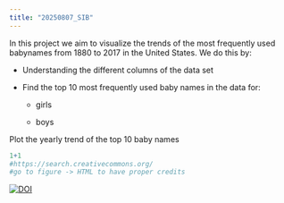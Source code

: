 ```yaml
---
title: "20250807_SIB"
---
```


In this project we aim to visualize the trends of the most frequently used babynames from 1880 to 2017 in the United States. We do this by:

-   Understanding the different columns of the data set

-   Find the top 10 most frequently used baby names in the data for:

    -   girls

    -   boys

Plot the yearly trend of the top 10 baby names

```r

1+1
#https://search.creativecommons.org/
#go to figure -> HTML to have proper credits  
```
[![DOI](https://zenodo.org/badge/657627364.svg)](https://zenodo.org/badge/latestdoi/657627364)